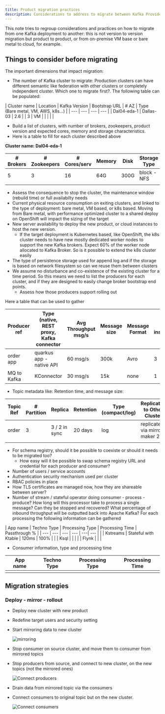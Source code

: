 ```yaml
---
title: Product migration practices
description: Considerations to address to migrate between Kafka Providers
---
```


This note tries to regroup considerations and practices on how to migrate from one Kafka deployment to another: this is not version to version migration but product to product, or from on-premise VM base or bare metal to cloud, for example.

## Things to consider before migrating

The important dimensions that impact migration:

* The number of Kafka cluster to migrate: Production clusters can have different semantic like federation with other clusters or completely independent cluster. Which one to migrate first?. The following table can be populated:

| Cluster name | Location | Kafka Version | Bootstrap URL | # AZ | Type (Bare metal, VM, AWS, k8s...) |
| --- | --- | --- | --- |
| Dal04-eda-1 | Dallas-03  | 2.6  |  |  3 |  VM |
|  |  |  |
     
  * Build a list of clusters, with number of brokers, zookeepers, product version and expected cores, memory and storage characteristics.
  * Here is a table to fill for each cluster described above

**Cluster name: Dal04-eda-1**

| # Brokers | # Zookeepers |  # Cores/serv | Memory | Disk | Storage Type | Schema registry | Mirroring |
| --- | --- | --- | --- | --- | --- | --- | --- |
|   5 |  3  |  16  |   64G  |  300G   | block - NFS | Apicurio | MM2 |
|     |     |     |     |     |     |  |   |

* Assess the consequence to stop the cluster, the maintenance window (rebuild time) or full availabilty needs
* Current physical resource consumption on exiting clusters, and linked to the type of deployment: bare metal, VM based, or k8s based. Moving from Bare metal, with performance optimized cluster to a shared deploy on OpenShift will impact the sizing of the target
* New server availability to deploy the new product, or cloud instances to host the new version.
    * If the target deployment is Kubernetes based, like OpenShift, the k8s cluster needs to have new mostly dedicated worker nodes to support the new Kafka brokers. Expect 60% of the worker node allocated to Kafka Broker. So is it possible to extend the k8s cluster easily
* The type of persistence storage used for append log and if the storage is based on network filesystem so can we reuse them between clusters
* We assume no disturbance and co-existence of the existing cluster for a time period. So this means we need to list the producers for each cluster, and if they are designed to easily change broker bootstrap end points.
   * Assess how those producers support rolling out

Here a table that can be used to gather

| Producer ref | Type (native, REST proxy, Kafka connector| Avg Throughput msg/s | Message size | Message Format | # of instances |
| --- | --- | --- | --- | --- | --- | 
| order app | quarkus app - native API |  60 msg/s | 300k  | Avro | 3  |
|  MQ to Kafka   | KConnector |   30 msg/s  |  15k    |  none   |  1   |

* Topic metadata like: Retention time, and message size:

| Topic Ref | # Partition | Replica | Retention | Type (compact/log) | Replicated to Other Cluster |
| --- | --- | --- | --- | --- | --- |
| order | 3 | 3 / 2 in sync | 20 days | log | replicated via mirror maker 2 |
|  |  |  |   |   |  | 

* For schema registry, should it be possible to coexiste or should it needs to be migrated too?
  * How easy will it be possible to swap schema registry URL and credential for each producer and consumer?
* Number of users / service accounts
* Authentication security mechanism used per cluster
* RBAC policies in place
* How TLS certificates are managed now, how they are shareable between server? 
* Number of stream / stateful operator doing consumer - process - produce? How long will this processor take to process a single message? Can they be stopped and recovered? What percentage of inbound throughput will be outputted back into Apache Kafka? For each processing the following information can be gathered

| App name | Techno Type | Processing Type | Processing Time | Passthrough % |
| --- | --- | --- | --- | ---| --- |
|     | Kstreams | Stateful with Ktable | 120ms | 100% |
|     | Ksql |  |  | 
|     | Flynk |  |  |

* Consumer information, type and processing time

| App name | Techno Type | Processing Type | Processing Time |
| --- | --- | --- | --- |
|  |   |   | 

## Migration strategies

### Deploy - mirror - rollout

* Deploy new cluster with new product
* Redefine target users and security setting
* Start mirroring data to new cluster

  ![mirroring](./images/mirroring.png)

* Stop consumer on source cluster, and move them to consumer from mirrored topics
* Stop producers from source, and connect to new cluster, on the new topics (not the mirrored ones)

  ![Connect producers](./images/producertocluster.png)

* Drain data from mirrored topic via the consumers
* Connect consumers to original topic but on the new cluster.

  ![Connect consumers](./images/consumertocluster.png)